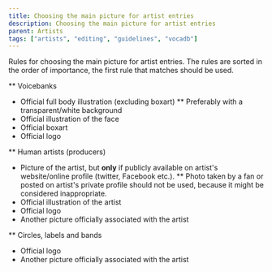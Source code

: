 ---
title: Choosing the main picture for artist entries
description: Choosing the main picture for artist entries
parent: Artists
tags: ["artists", "editing", "guidelines", "vocadb"]
---

Rules for choosing the main picture for artist entries. The rules are sorted in the order of importance, the first rule that matches should be used.

** Voicebanks

* Official full body illustration (excluding boxart)
** Preferably with a transparent/white background
* Official illustration of the face
* Official boxart
* Official logo

** Human artists (producers)

* Picture of the artist, but **only** if publicly available on artist's website/online profile (twitter, Facebook etc.).
** Photo taken by a fan or posted on artist's private profile should not be used, 
because it might be considered inappropriate.
* Official illustration of the artist
* Official logo
* Another picture officially associated with the artist

** Circles, labels and bands
* Official logo
* Another picture officially associated with the artist